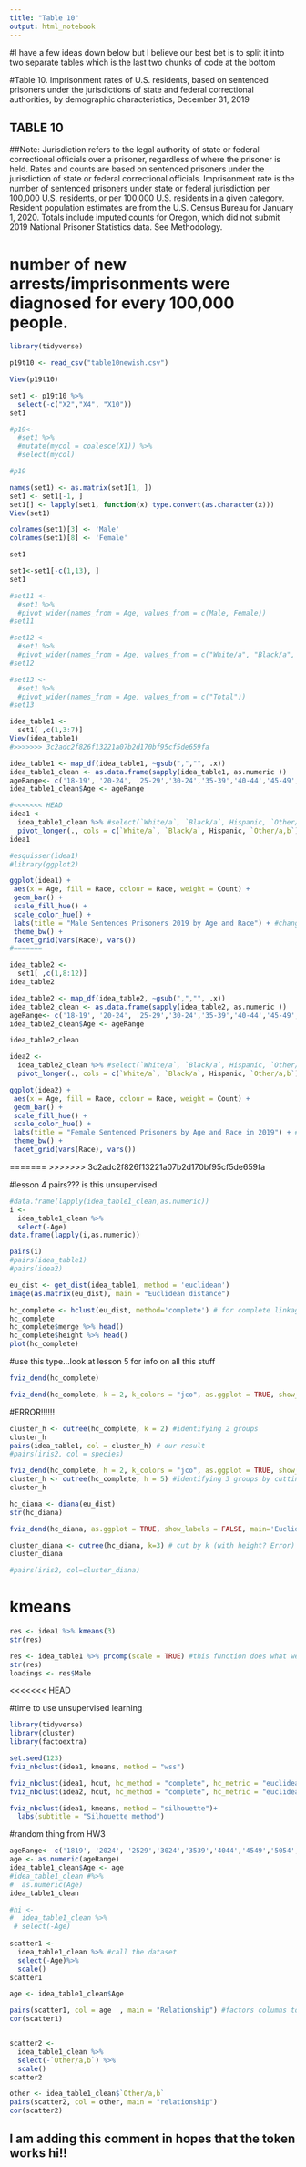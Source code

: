 ```yaml
---
title: "Table 10"
output: html_notebook
---
```

#I have a few ideas down below but I believe our best bet is to split it into two separate tables which is the last two chunks of code at the bottom

#Table 10. Imprisonment rates of U.S. residents, based on sentenced prisoners under the jurisdictions of state and federal correctional authorities, by demographic characteristics, December 31, 2019

## TABLE 10
##Note: Jurisdiction refers to the legal authority of state or federal correctional officials over a prisoner, regardless of where the prisoner is held. Rates and counts are based on sentenced prisoners under the jurisdiction of state or federal correctional officials. Imprisonment rate is the number of sentenced prisoners under state or federal jurisdiction per 100,000 U.S. residents, or per 100,000 U.S. residents in a given category. Resident population estimates are from the U.S. Census Bureau for January 1, 2020. Totals include imputed counts for Oregon, which did not submit 2019 National Prisoner Statistics data. See Methodology.

# number of new arrests/imprisonments were diagnosed for every 100,000 people.
```r
library(tidyverse)
```

```r
p19t10 <- read_csv("table10newish.csv")

View(p19t10)

```
```r
set1 <- p19t10 %>%
  select(-c("X2","X4", "X10"))
set1
```
```r
#p19<-
  #set1 %>% 
  #mutate(mycol = coalesce(X1)) %>%
  #select(mycol)

#p19
```


```r
names(set1) <- as.matrix(set1[1, ])
set1 <- set1[-1, ]
set1[] <- lapply(set1, function(x) type.convert(as.character(x)))
View(set1)

```

```r
colnames(set1)[3] <- 'Male'
colnames(set1)[8] <- 'Female'

set1


```
```r
set1<-set1[-c(1,13), ]
set1
```


```r
#set11 <- 
  #set1 %>%
  #pivot_wider(names_from = Age, values_from = c(Male, Female))
#set11
```

```r
#set12 <- 
  #set1 %>%
  #pivot_wider(names_from = Age, values_from = c("White/a", "Black/a", "Hispanic", "Other/a,b"))
#set12
```

```r
#set13 <- 
  #set1 %>%
  #pivot_wider(names_from = Age, values_from = c("Total"))
#set13
```

```r
idea_table1 <-
  set1[ ,c(1,3:7)]
View(idea_table1)
#>>>>>>> 3c2adc2f826f13221a07b2d170bf95cf5de659fa
```

```r
idea_table1 <- map_df(idea_table1, ~gsub(",","", .x))
idea_table1_clean <- as.data.frame(sapply(idea_table1, as.numeric ))
ageRange<- c('18-19', '20-24', '25-29','30-24','35-39','40-44','45-49','50-54','55-59','60-64','65 or older')
idea_table1_clean$Age <- ageRange
```


```r
#<<<<<<< HEAD
idea1 <- 
  idea_table1_clean %>% #select(`White/a`, `Black/a`, Hispanic, `Other/a,b`) %>%
  pivot_longer(., cols = c(`White/a`, `Black/a`, Hispanic, `Other/a,b`), names_to = "Race", values_to = "Count")
idea1
```

```r
#esquisser(idea1)
#library(ggplot2)
```

```r

ggplot(idea1) +
 aes(x = Age, fill = Race, colour = Race, weight = Count) +
 geom_bar() +
 scale_fill_hue() +
 scale_color_hue() +
 labs(title = "Male Sentences Prisoners 2019 by Age and Race") + #change the title to something more concrete 
 theme_bw() +
 facet_grid(vars(Race), vars())
#=======
```





```r
idea_table2 <-
  set1[ ,c(1,8:12)]
idea_table2
```

```r
idea_table2 <- map_df(idea_table2, ~gsub(",","", .x))
idea_table2_clean <- as.data.frame(sapply(idea_table2, as.numeric ))
ageRange<- c('18-19', '20-24', '25-29','30-24','35-39','40-44','45-49','50-54','55-59','60-64','65 or older')
idea_table2_clean$Age <- ageRange

idea_table2_clean
```



```r
idea2 <- 
  idea_table2_clean %>% #select(`White/a`, `Black/a`, Hispanic, `Other/a,b`) %>%
  pivot_longer(., cols = c(`White/a`, `Black/a`, Hispanic, `Other/a,b`), names_to = "Race", values_to = "Count")
```


```r
ggplot(idea2) +
 aes(x = Age, fill = Race, colour = Race, weight = Count) +
 geom_bar() +
 scale_fill_hue() +
 scale_color_hue() +
 labs(title = "Female Sentenced Prisoners by Age and Race in 2019") + #change the title to something more concrete 
 theme_bw() +
 facet_grid(vars(Race), vars())
```


=======
>>>>>>> 3c2adc2f826f13221a07b2d170bf95cf5de659fa

#lesson 4 pairs??? is this unsupervised 

```r
#data.frame(lapply(idea_table1_clean,as.numeric))
i <-
  idea_table1_clean %>%
  select(-Age)
data.frame(lapply(i,as.numeric))

```

```r
pairs(i)
#pairs(idea_table1)
#pairs(idea2)
```
```r
eu_dist <- get_dist(idea_table1, method = 'euclidean')
image(as.matrix(eu_dist), main = "Euclidean distance")
```

```r
hc_complete <- hclust(eu_dist, method='complete') # for complete linkage...merge distance of cluster, the fartherest points
hc_complete
hc_complete$merge %>% head()
hc_complete$height %>% head()
plot(hc_complete) 

```
#use this type...look at lesson 5 for info on all this stuff
```r
fviz_dend(hc_complete)

```
```r
fviz_dend(hc_complete, k = 2, k_colors = "jco", as.ggplot = TRUE, show_labels = FALSE, main='Euclidean-Complete')

```
#ERROR!!!!!!

```r
cluster_h <- cutree(hc_complete, k = 2) #identifying 2 groups
cluster_h
pairs(idea_table1, col = cluster_h) # our result
#pairs(iris2, col = species)
```

```r
fviz_dend(hc_complete, h = 2, k_colors = "jco", as.ggplot = TRUE, show_labels = FALSE, main='Euclidean-Complete')
cluster_h <- cutree(hc_complete, h = 5) #identifying 3 groups by cutting at height h=5...cut with the longest 3 branches
cluster_h
```
```r
hc_diana <- diana(eu_dist)
str(hc_diana)
```

```r
fviz_dend(hc_diana, as.ggplot = TRUE, show_labels = FALSE, main='Euclidean-Complete')#plot the dendrogram

```
```r
cluster_diana <- cutree(hc_diana, k=3) # cut by k (with height? Error)
cluster_diana

#pairs(iris2, col=cluster_diana)
```


# kmeans
```r
res <- idea1 %>% kmeans(3)
str(res)
```













```r
res <- idea_table1 %>% prcomp(scale = TRUE) #this function does what we need...no code necessary....takes every column and scales it, we transform the mean of each single column to zero 
str(res)
loadings <- res$Male 

```

<<<<<<< HEAD

#time to use unsupervised learning

```r
library(tidyverse)
library(cluster)
library(factoextra)
```


```r
set.seed(123)
fviz_nbclust(idea1, kmeans, method = "wss")
```
```r
fviz_nbclust(idea1, hcut, hc_method = "complete", hc_metric = "euclidean", method = "wss")
fviz_nbclust(idea2, hcut, hc_method = "complete", hc_metric = "euclidean", method = "wss")

```
```r
fviz_nbclust(idea1, kmeans, method = "silhouette")+
  labs(subtitle = "Silhouette method")
```

#random thing from HW3
```r
ageRange<- c('1819', '2024', '2529','3024','3539','4044','4549','5054','5559','6064','65')
age <- as.numeric(ageRange)
idea_table1_clean$Age <- age
#idea_table1_clean #%>%
#  as.numeric(Age)
idea_table1_clean
```

```r
#hi <- 
#  idea_table1_clean %>%
 # select(-Age)
  
scatter1 <- 
  idea_table1_clean %>% #call the dataset
  select(-Age)%>%
  scale() 
scatter1

age <- idea_table1_clean$Age

pairs(scatter1, col = age  , main = "Relationship") #factors columns to form matrix, colors from rape
cor(scatter1)


scatter2 <-
  idea_table1_clean %>%
  select(-`Other/a,b`) %>%
  scale()
scatter2

other <- idea_table1_clean$`Other/a,b`
pairs(scatter2, col = other, main = "relationship")
cor(scatter2)
```




## I am adding this comment in hopes that the token works hi!!
